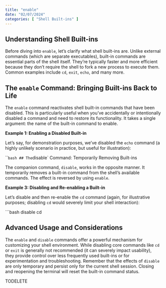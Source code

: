 ```yaml
---
title: "enable"
date: "02/07/2024"
categories: [ "Shell Built-ins" ]
---
```

## Understanding Shell Built-ins

Before diving into `enable`, let's clarify what shell built-ins are. Unlike external commands (which are separate executables), built-in commands are essential parts of the shell itself. They're typically faster and more efficient because they don't require the shell to fork a new process to execute them.  Common examples include `cd`, `exit`, `echo`, and many more.

## The `enable` Command: Bringing Built-ins Back to Life

The `enable` command reactivates shell built-in commands that have been disabled.  This is particularly useful when you've accidentally or intentionally disabled a command and need to restore its functionality.  It takes a single argument: the name of the built-in command to enable.

**Example 1: Enabling a Disabled Built-in**

Let's say, for demonstration purposes, we've disabled the `echo` command (a highly unlikely scenario in practice, but useful for illustration):

```bash
## The `disable` Command: Temporarily Removing Built-ins

The companion command, `disable`, works in the opposite manner.  It temporarily removes a built-in command from the shell's available commands.  The effect is reversed by using `enable`.

**Example 3: Disabling and Re-enabling a Built-in**

Let's disable and then re-enable the `cd` command (again, for illustrative purposes; disabling `cd` would severely limit your shell interaction):

```bash
disable cd

##  Advanced Usage and Considerations


The `enable` and `disable` commands offer a powerful mechanism for customizing your shell environment. While disabling core commands like `cd` or `exit` is generally not recommended (it can severely impact usability), they provide control over less frequently used built-ins or for experimentation and troubleshooting. Remember that the effects of `disable` are only temporary and persist only for the current shell session. Closing and reopening the terminal will reset the built-in command status.

TODELETE